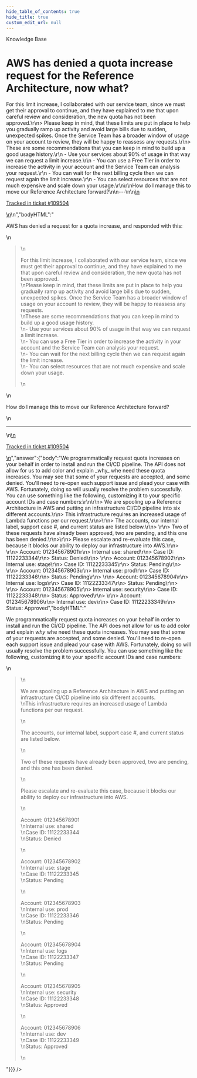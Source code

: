 ```yaml
---
hide_table_of_contents: true
hide_title: true
custom_edit_url: null
---
```



<head>
  <link rel="canonical" href="https://github.com/tnn-tnn-tnn-tnn-tnn-gruntwork-io/knowledge-base/discussions/579" />
</head>

<CenterLayout>
<span className="searchCategory">Knowledge Base</span>
<h1>AWS has denied a quota increase request for the Reference Architecture, now what?</h1>
<GitHub discussion={{"id":"D_kwDOF8slf84ARRVb","number":579,"author":{"login":"pete0emerson"},"title":"AWS has denied a quota increase request for the Reference Architecture, now what?","body":"\nAWS has denied a request for a quota increase, and responded with this:\r\n\r\n> For this limit increase, I collaborated with our service team, since we must get their approval to continue, and they have explained to me that upon careful review and consideration, the new quota has not been approved.\r\n> Please keep in mind, that these limits are put in place to help you gradually ramp up activity and avoid large bills due to sudden, unexpected spikes. Once the Service Team has a broader window of usage on your account to review, they will be happy to reassess any requests.\r\n> These are some recommendations that you can keep in mind to build up a good usage history.\r\n    - Use your services about 90% of usage in that way we can request a limit increase.\r\n    - You can use a Free Tier in order to increase the activity in your account and the Service Team can analysis your request.\r\n    - You can wait for the next billing cycle then we can request again the limit increase.\r\n    - You can select resources that are not much expensive and scale down your usage.\r\n\r\nHow do I manage this to move our Reference Architecture forward?\n\n---\n\n<ins datetime=\"2022-11-01T14:37:24Z\">\n  <p><a href=\"https://support.gruntwork.io/hc/requests/109504\">Tracked in ticket #109504</a></p>\n</ins>\n","bodyHTML":"<p dir=\"auto\">AWS has denied a request for a quota increase, and responded with this:</p>\n<blockquote>\n<p dir=\"auto\">For this limit increase, I collaborated with our service team, since we must get their approval to continue, and they have explained to me that upon careful review and consideration, the new quota has not been approved.<br>\nPlease keep in mind, that these limits are put in place to help you gradually ramp up activity and avoid large bills due to sudden, unexpected spikes. Once the Service Team has a broader window of usage on your account to review, they will be happy to reassess any requests.<br>\nThese are some recommendations that you can keep in mind to build up a good usage history.<br>\n- Use your services about 90% of usage in that way we can request a limit increase.<br>\n- You can use a Free Tier in order to increase the activity in your account and the Service Team can analysis your request.<br>\n- You can wait for the next billing cycle then we can request again the limit increase.<br>\n- You can select resources that are not much expensive and scale down your usage.</p>\n</blockquote>\n<p dir=\"auto\">How do I manage this to move our Reference Architecture forward?</p>\n<hr>\n<ins datetime=\"2022-11-01T14:37:24Z\">\n  <p dir=\"auto\"><a href=\"https://support.gruntwork.io/hc/requests/109504\" rel=\"nofollow\">Tracked in ticket #109504</a></p>\n</ins>","answer":{"body":"We programmatically request quota increases on your behalf in order to install and run the CI/CD pipeline. The API does not allow for us to add color and explain _why_ whe need these quota increases. You may see that some of your requests are accepted, and some denied. You'll need to re-open each support issue and plead your case with AWS. Fortunately, doing so will usually resolve the problem successfully. You can use something like the following, customizing it to your specific account IDs and case numbers:\r\n\r\n> We are spooling up a Reference Architecture in AWS and putting an infrastructure CI/CD pipeline into six different accounts.\r\n> This infrastructure requires an increased usage of Lambda functions per our request.\r\n>\r\n> The accounts, our internal label, support case #, and current status are listed below.\r\n>  \r\n> Two of these requests have already been approved, two are pending, and this one has been denied.\r\n>\r\n> Please escalate and re-evaluate this case, because it blocks our ability to deploy our infrastructure into AWS.\r\n> \r\n> Account: 012345678901\r\n> Internal use: shared\r\n> Case ID: 11122233344\r\n> Status: Denied\r\n> \r\n> Account: 012345678902\r\n> Internal use: stage\r\n> Case ID: 11122233345\r\n> Status: Pending\r\n> \r\n> Account: 012345678903\r\n> Internal use: prod\r\n> Case ID: 11122233346\r\n> Status: Pending\r\n>  \r\n> Account: 012345678904\r\n> Internal use: logs\r\n> Case ID: 11122233347\r\n> Status: Pending\r\n>  \r\n> Account: 012345678905\r\n> Internal use: security\r\n> Case ID: 11122233348\r\n> Status: Approved\r\n>  \r\n> Account: 012345678906\r\n> Internal use: dev\r\n> Case ID: 11122233349\r\n> Status: Approved","bodyHTML":"<p dir=\"auto\">We programmatically request quota increases on your behalf in order to install and run the CI/CD pipeline. The API does not allow for us to add color and explain <em>why</em> whe need these quota increases. You may see that some of your requests are accepted, and some denied. You'll need to re-open each support issue and plead your case with AWS. Fortunately, doing so will usually resolve the problem successfully. You can use something like the following, customizing it to your specific account IDs and case numbers:</p>\n<blockquote>\n<p dir=\"auto\">We are spooling up a Reference Architecture in AWS and putting an infrastructure CI/CD pipeline into six different accounts.<br>\nThis infrastructure requires an increased usage of Lambda functions per our request.</p>\n<p dir=\"auto\">The accounts, our internal label, support case #, and current status are listed below.</p>\n<p dir=\"auto\">Two of these requests have already been approved, two are pending, and this one has been denied.</p>\n<p dir=\"auto\">Please escalate and re-evaluate this case, because it blocks our ability to deploy our infrastructure into AWS.</p>\n<p dir=\"auto\">Account: 012345678901<br>\nInternal use: shared<br>\nCase ID: 11122233344<br>\nStatus: Denied</p>\n<p dir=\"auto\">Account: 012345678902<br>\nInternal use: stage<br>\nCase ID: 11122233345<br>\nStatus: Pending</p>\n<p dir=\"auto\">Account: 012345678903<br>\nInternal use: prod<br>\nCase ID: 11122233346<br>\nStatus: Pending</p>\n<p dir=\"auto\">Account: 012345678904<br>\nInternal use: logs<br>\nCase ID: 11122233347<br>\nStatus: Pending</p>\n<p dir=\"auto\">Account: 012345678905<br>\nInternal use: security<br>\nCase ID: 11122233348<br>\nStatus: Approved</p>\n<p dir=\"auto\">Account: 012345678906<br>\nInternal use: dev<br>\nCase ID: 11122233349<br>\nStatus: Approved</p>\n</blockquote>"}}} />

</CenterLayout>
  

<!-- ##DOCS-SOURCER-START
{
  "sourcePlugin": "github-discussions",
  "hash": "d8343e373c19ca9cba38e952c36ac2f1"
}
##DOCS-SOURCER-END -->
